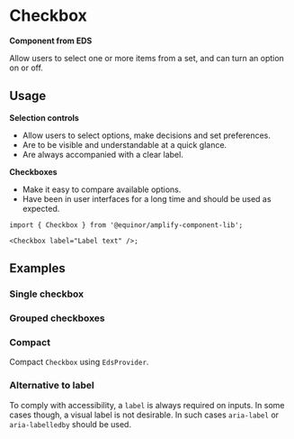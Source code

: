 
# Checkbox

**Component from EDS**

Allow users to select one or more items from a set, and can turn an option on or off.

<Links
  ariaUrl="https://www.w3.org/WAI/ARIA/apg/patterns/checkbox/"
  figmaUrl="https://www.figma.com/file/0bGXR2sCwMVSDNyyzu5BXrO5/UI%E2%80%94User-Interface?node-id=18442%3A38197"
  sourceUrl="https://github.com/equinor/design-system/blob/develop/packages/eds-core-react/src/components/Checkbox/Checkbox.tsx"
  edsSBUrl="https://storybook.eds.equinor.com/?path=/docs/inputs-selection-controls-checkbox--docs"
/>

<Primary />

<Controls />

## Usage

**Selection controls**

<ul>
  <li>Allow users to select options, make decisions and set preferences.</li>
  <li>Are to be visible and understandable at a quick glance.</li>
  <li>Are always accompanied with a clear label.</li>
</ul>

**Checkboxes**

<ul>
  <li>Make it easy to compare available options.</li>

  <li>
    Have been in user interfaces for a long time and should be used as expected.
  </li>
</ul>

```tsx
import { Checkbox } from '@equinor/amplify-component-lib';

<Checkbox label="Label text" />;
```

## Examples

### Single checkbox

<Canvas of={ComponentStories.SingleCheckbox} />

### Grouped checkboxes

<Canvas of={ComponentStories.GroupedCheckbox} />

### Compact

Compact `Checkbox` using `EdsProvider`.

<Canvas of={ComponentStories.Compact} />

### Alternative to label

To comply with accessibility, a `label` is always required on inputs. In some cases though, a visual label is not desirable. In such cases `aria-label` or `aria-labelledby` should be used.

<Canvas of={ComponentStories.AlternativeToLabel} />
